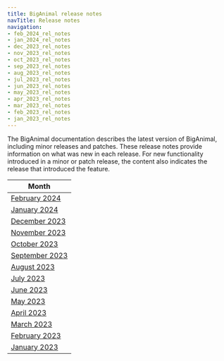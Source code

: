```yaml
---
title: BigAnimal release notes
navTitle: Release notes
navigation:
- feb_2024_rel_notes
- jan_2024_rel_notes
- dec_2023_rel_notes
- nov_2023_rel_notes
- oct_2023_rel_notes
- sep_2023_rel_notes
- aug_2023_rel_notes
- jul_2023_rel_notes
- jun_2023_rel_notes
- may_2023_rel_notes
- apr_2023_rel_notes
- mar_2023_rel_notes
- feb_2023_rel_notes
- jan_2023_rel_notes
---
```


The BigAnimal documentation describes the latest version of BigAnimal, including minor releases and patches. These release notes provide information on what was new in each release. For new functionality introduced in a minor or patch release, the content also indicates the release that introduced the feature.

| Month                                |
|--------------------------------------|
| [February 2024](feb_2024_rel_notes)  |
| [January 2024](jan_2024_rel_notes)   |
| [December 2023](dec_2023_rel_notes)  |
| [November 2023](nov_2023_rel_notes)  |
| [October 2023](oct_2023_rel_notes)   |
| [September 2023](sep_2023_rel_notes) |
| [August 2023](aug_2023_rel_notes)    |
| [July 2023](jul_2023_rel_notes)      |
| [June 2023](jun_2023_rel_notes)      |
| [May 2023](may_2023_rel_notes)       |
| [April 2023](apr_2023_rel_notes)     |
| [March 2023](mar_2023_rel_notes)     |
| [February 2023](feb_2023_rel_notes)  |
| [January 2023](jan_2023_rel_notes)   |